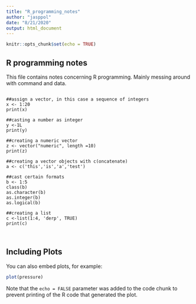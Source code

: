 ```yaml
---
title: "R_programming_notes"
author: "jasppol"
date: "8/21/2020"
output: html_document
---
```


```r
knitr::opts_chunk$set(echo = TRUE)
```

## R programming notes
This file contains notes concerning R programming. Mainly messing around with command and data.

```##Code

##assign a vector, in this case a sequence of integers
x <- 1:20
print(x)

##casting a number as integer
y <-1L
print(y)

##creating a numeric vector
z <- vector("numeric", length =10)
print(z)

##creating a vector objects with c(oncatenate)
a <- c('this','is','a','test')

##cast certain formats
b <- 1:5
class(b)
as.character(b)
as.integer(b)
as.logical(b)

##creating a list
c <-list(1:4, 'derp', TRUE)
print(c)



```

## Including Plots

You can also embed plots, for example:

```r
plot(pressure)
```

Note that the `echo = FALSE` parameter was added to the code chunk to prevent printing of the R code that generated the plot.
